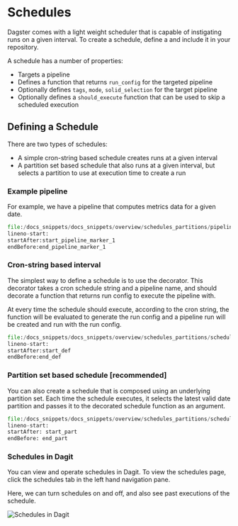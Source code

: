 
<DynamicMetaTags
  title="Schedules | Dagster"
  description="Dagster comes with a scheduler that is capable of instigating runs on a given interval."
/>

# Schedules

Dagster comes with a light weight scheduler that is capable of instigating runs on a given interval. To create a schedule, define a <PyObject module="dagster" object="ScheduleDefinition"/> and include it in your repository.

A schedule has a number of properties:

- Targets a pipeline
- Defines a function that returns `run_config` for the targeted pipeline
- Optionally defines `tags`, `mode`, `solid_selection` for the target pipeline
- Optionally defines a `should_execute` function that can be used to skip a scheduled execution

## Defining a Schedule

There are two types of schedules:

- A simple cron-string based schedule creates runs at a given interval
- A partition set based schedule that also runs at a given interval, but selects a partition to use at execution time to create a run

### Example pipeline

For example, we have a pipeline that computes metrics data for a given date.

```python literalinclude caption=pipeline.py
file:/docs_snippets/docs_snippets/overview/schedules_partitions/pipeline.py
lineno-start:
startAfter:start_pipeline_marker_1
endBefore:end_pipeline_marker_1
```

### Cron-string based interval

The simplest way to define a schedule is to use the <PyObject module="dagster" object="schedule" displayText="@schedule"/> decorator.
This decorator takes a cron schedule string and a pipeline name, and should decorate a function that returns run config to execute the pipeline with.

At every time the schedule should execute, according to the cron string, the function will be evaluated to generate the run config and a pipeline run will be created and run with the run config.

```python literalinclude caption=schedule_definition.py
file:/docs_snippets/docs_snippets/overview/schedules_partitions/schedule_definition.py
lineno-start:
startAfter:start_def
endBefore:end_def
```

### Partition set based schedule [recommended]

You can also create a schedule that is composed using an underlying partition set.
Each time the schedule executes, it selects the latest valid date partition and passes it to the decorated schedule function as an argument.

```python literalinclude caption=schedule_definition.py
file:/docs_snippets/docs_snippets/overview/schedules_partitions/schedule_definition.py
lineno-start:
startAfter: start_part
endBefore: end_part
```

### Schedules in Dagit

You can view and operate schedules in Dagit. To view the schedules page, click the schedules tab in the left hand navigation pane.

Here, we can turn schedules on and off, and also see past executions of the schedule.

![Schedules in Dagit](/assets/images/overview/schedules_partitions/schedules.png)
